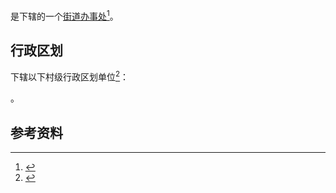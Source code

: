 {{中国乡级行政区|51/33/01/002/000}}

'''{{PAGENAMEBASE}}'''是{{PRC admin/fullname|51/33/01/002/000|3}}下辖的一个[[街道办事处|街道办事处]]<ref>{{PRC admin/ref sgc|{{PRC admin/parent|51/33/01/002/000}}}}</ref>。

== 行政区划 ==
{{PAGENAMEBASE}}下辖以下村级行政区划单位<ref>{{PRC admin/ref sgc|51/33/01/002/000}}</ref>：

{{PRC admin/children|51/33/01/002/000}}。

== 参考资料 ==
{{reflist}}

{{四川行政区划小作品}}
{{PRC admin/navcat|51/33/01/002/000}}